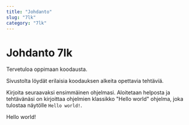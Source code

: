 ---
title: "Johdanto"
slug: "7lk"
category: "7lk"
---

# Johdanto 7lk

Tervetuloa oppimaan koodausta.

Sivustolta löydät erilaisia koodauksen alkeita opettavia tehtäviä.

<Harjoitus name="Hello world" points={10} answer="Hello world!">

Kirjoita seuraavaksi ensimmäinen ohjelmasi. Aloitetaan helposta ja tehtävänäsi
on kirjoittaa ohjelmien klassikko "Hello world" ohjelma, joka tulostaa näytölle
`Hello world!`.

  <EsimerkkiTulostus>Hello world!</EsimerkkiTulostus>
</Harjoitus>
